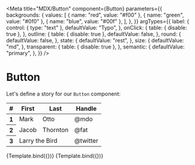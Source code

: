 

<Meta
  title="MDX/Button"
  component={Button}
  parameters={{
    backgrounds: {
      values: [
        { name: "red", value: "#f00" },
        { name: "green", value: "#0f0" },
        { name: "blue", value: "#00f" },
      ],
    },
  }}
  argTypes={{
    label: {
      control: { type: "text" },
      defaultValue: "Typo",
    },
    onClick: {
      table: { disable: true },
    },
    outline: {
      table: { disable: true },
      defaultValue: false,
    },
    round: {
      defaultValue: false,
    },
    state: {
      defaultValue: "rest",
    },
    size: {
      defaultValue: "md",
    },
    transparent: {
      table: { disable: true },
    },
    semantic: {
      defaultValue: "primary",
    },
  }}
/>


# Button

Let's define a story for our `Button` component:

<table class="table">
  <thead>
    <tr>
      <th scope="col">#</th>
      <th scope="col">First</th>
      <th scope="col">Last</th>
      <th scope="col">Handle</th>
    </tr>
  </thead>
  <tbody>
    <tr>
      <th scope="row">1</th>
      <td>Mark</td>
      <td>Otto</td>
      <td>@mdo</td>
    </tr>
    <tr>
      <th scope="row">2</th>
      <td>Jacob</td>
      <td>Thornton</td>
      <td>@fat</td>
    </tr>
    <tr>
      <th scope="row">3</th>
      <td colspan="2">Larry the Bird</td>
      <td>@twitter</td>
    </tr>
  </tbody>
</table>

<ArgsTable of={Button} />

<Canvas>
  <Story
    name="Primary"
    parameters={{
      design: config({
        type: "figma",
        url:
          "https://www.figma.com/file/2Zbw6CNs95sksAPmhdPbKQ/Storybook-Test?node-id=3%3A86",
      }),
    }}
  >
    {Template.bind({})}
  </Story>
  <Story
    name="Default"
    parameters={{
      design: config({
        type: "figma",
        url:
          "https://www.figma.com/file/2Zbw6CNs95sksAPmhdPbKQ/Storybook-Test?node-id=3%3A86",
      }),
    }}
    args={{
      outline: true,
    }}
  >
    {Template.bind({})}
  </Story>
</Canvas>
